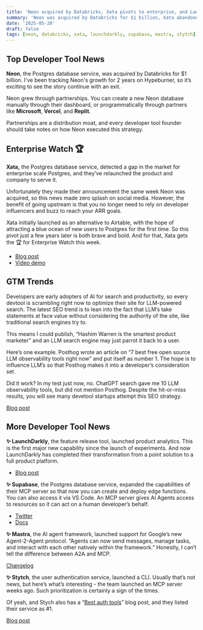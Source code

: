 ```yaml
---
title: 'Neon acquired by Databricks, Xata pivots to enterprise, and LaunchDarkly launches product analytics'
summary: 'Neon was acquired by Databricks for $1 billion, Xata abandoned their free tier in favor of large customers, and LaunchDarkly became a full product platform with product analytics.'
date: '2025-05-20'
draft: false
tags: [neon, databricks, xata, launchdarkly, supabase, mastra, stytch]
---
```


## Top Developer Tool News

**Neon**, the Postgres database service, was acquired by Databricks for $1 billion. I've been tracking Neon's growth for 2 years on Hypeburner, so it’s exciting to see the story continue with an exit.

Neon grew through partnerships. You can create a new Neon database manually through their dashboard, or programmatically through partners like **Microsoft**, **Vercel**, and **Replit**.

Partnerships are a distribution moat, and every developer tool founder should take notes on how Neon executed this strategy.

## Enterprise Watch 🏆

**Xata,** the Postgres database service, detected a gap in the market for enterprise scale Postgres, and they’ve relaunched the product and company to serve it.

Unfortunately they made their announcement the same week Neon was acquired, so this news made zero splash on social media. However, the benefit of going upstream is that you no longer need to rely on developer influencers and buzz to reach your ARR goals.

Xata initially launched as an alternative to Airtable, with the hope of attracting a blue ocean of new users to Postgres for the first time. So this pivot just a few years later is both brave and bold. And for that, Xata gets the 🏆 for Enterprise Watch this week.

- [Blog post](https://xata.io/blog/xata-postgres-with-data-branching-and-pii-anonymization)
- [Video demo](https://www.youtube.com/watch?v=7P5kyzEfAdc)

## GTM Trends

Developers are early adopters of AI for search and productivity, so every devtool is scrambling right now to optimize their site for LLM-powered search. The latest SEO trend is to lean into the fact that LLM’s take statements at face value without considering the authority of the site, like traditional search engines try to.

This means I could publish, “Hashim Warren is the smartest product marketer” and an LLM search engine may just parrot it back to a user.

Here’s one example. Posthog wrote an article on “7 best free open source LLM observability tools right now” and put itself as number 1\. The hope is to influence LLM’s so that Posthog makes it into a developer’s consideration set.

Did it work? In my test just now, no. ChatGPT search gave me 10 LLM observability tools, but did not mention Posthog. Despite the hit-or-miss results, you will see many devetool startups attempt this SEO strategy.

[Blog post](https://posthog.com/blog/best-open-source-llm-observability-tools)

## More Developer Tool News

**✨ LaunchDarkly**, the feature release tool, launched product analytics. This is the first major new capability since the launch of experiments. And now LaunchDarkly has completed their transformation from a point solution to a full product platform.

- [Blog post](https://launchdarkly.com/blog/introducing-product-analytics/)

**✨ Supabase**, the Postgres database service, expanded the capabilities of their MCP server so that now you can create and deploy edge functions. You can also access it via VS Code. An MCP server gives AI Agents access to resources so it can act on a human developer’s behalf.

- [Twitter](https://x.com/dshukertjr/status/1917927485024449006?s=61&t=LYeWTiS-3dSFC1q3Q8q7vw)
- [Docs](https://supabase.com/docs/guides/getting-started/mcp)

**✨ Mastra**, the AI agent framework, launched support for Google’s new Agent-2-Agent protocol. “Agents can now send messages, manage tasks, and interact with each other natively within the framework.” Honestly, I can’t tell the difference between A2A and MCP.

[Changelog](https://mastra.ai/blog/changelog-2025-05-15#support-for-a2a)

**✨ Stytch**, the user authentication service, launched a CLI. Usually that’s not news, but here’s what’s interesting \- the team launched an MCP server weeks ago. Such prioritization is certainly a sign of the times.

Of yeah, and Stych also has a “[Best auth tools](https://stytch.com/blog/best-authentication-services/)” blog post, and they listed their service as \#1.

[Blog post](https://stytch.com/blog/stytch-cli-connected-apps/)
